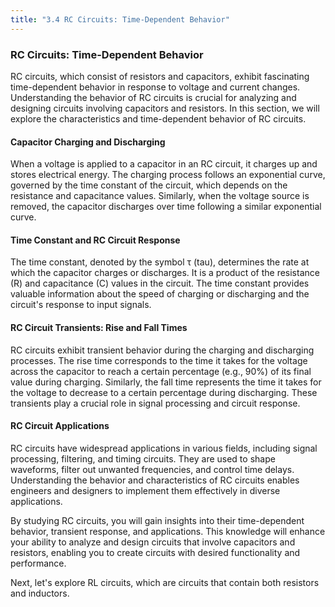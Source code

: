 ```yaml
---
title: "3.4 RC Circuits: Time-Dependent Behavior"
---
```


### RC Circuits: Time-Dependent Behavior

RC circuits, which consist of resistors and capacitors, exhibit fascinating time-dependent behavior in response to voltage and current changes. Understanding the behavior of RC circuits is crucial for analyzing and designing circuits involving capacitors and resistors. In this section, we will explore the characteristics and time-dependent behavior of RC circuits.

#### Capacitor Charging and Discharging

When a voltage is applied to a capacitor in an RC circuit, it charges up and stores electrical energy. The charging process follows an exponential curve, governed by the time constant of the circuit, which depends on the resistance and capacitance values. Similarly, when the voltage source is removed, the capacitor discharges over time following a similar exponential curve.

#### Time Constant and RC Circuit Response

The time constant, denoted by the symbol τ (tau), determines the rate at which the capacitor charges or discharges. It is a product of the resistance (R) and capacitance (C) values in the circuit. The time constant provides valuable information about the speed of charging or discharging and the circuit's response to input signals.

#### RC Circuit Transients: Rise and Fall Times

RC circuits exhibit transient behavior during the charging and discharging processes. The rise time corresponds to the time it takes for the voltage across the capacitor to reach a certain percentage (e.g., 90%) of its final value during charging. Similarly, the fall time represents the time it takes for the voltage to decrease to a certain percentage during discharging. These transients play a crucial role in signal processing and circuit response.

#### RC Circuit Applications

RC circuits have widespread applications in various fields, including signal processing, filtering, and timing circuits. They are used to shape waveforms, filter out unwanted frequencies, and control time delays. Understanding the behavior and characteristics of RC circuits enables engineers and designers to implement them effectively in diverse applications.

By studying RC circuits, you will gain insights into their time-dependent behavior, transient response, and applications. This knowledge will enhance your ability to analyze and design circuits that involve capacitors and resistors, enabling you to create circuits with desired functionality and performance.

Next, let's explore RL circuits, which are circuits that contain both resistors and inductors.
